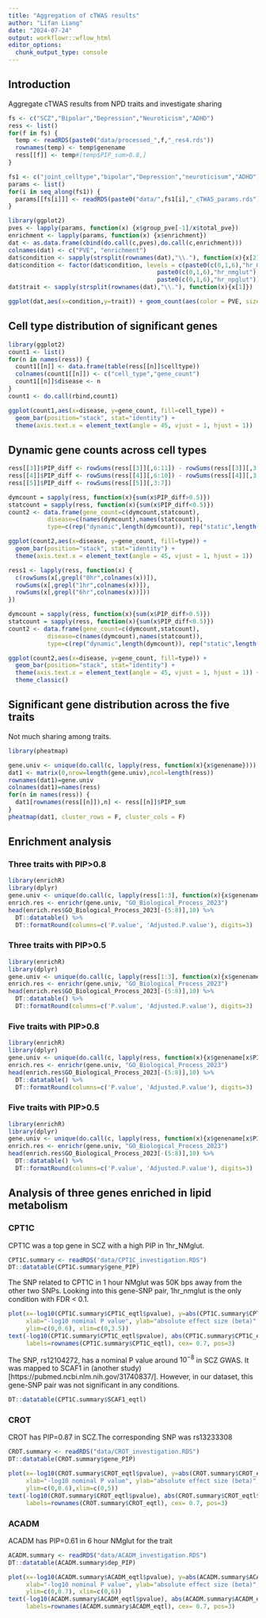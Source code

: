 ```yaml
---
title: "Aggregation of cTWAS results"
author: "Lifan Liang"
date: "2024-07-24"
output: workflowr::wflow_html
editor_options:
  chunk_output_type: console
---
```


## Introduction

Aggregate cTWAS results from NPD traits and investigate sharing

```r
fs <- c("SCZ","Bipolar","Depression","Neuroticism","ADHD")
ress <- list()
for(f in fs) {
  temp <- readRDS(paste0("data/processed_",f,"_res4.rds"))
  rownames(temp) <- temp$genename
  ress[[f]] <- temp#[temp$PIP_sum>0.8,]
}
```


```r
fs1 <- c("joint_celltype","bipolar","Depression","neuroticisum","ADHD")
params <- list()
for(i in seq_along(fs1)) {
  params[[fs[i]]] <- readRDS(paste0("data/",fs1[i],"_cTWAS_params.rds"))
}
```

```r
library(ggplot2)
pves <- lapply(params, function(x) {x$group_pve[-1]/x$total_pve})
enrichment <- lapply(params, function(x) {x$enrichment})
dat <- as.data.frame(cbind(do.call(c,pves),do.call(c,enrichment)))
colnames(dat) <- c("PVE", "enrichment")
dat$condition <- sapply(strsplit(rownames(dat),"\\."), function(x){x[2]})
dat$condition <- factor(dat$condition, levels = c(paste0(c(0,1,6),"hr_GABA"),
                                          paste0(c(0,1,6),"hr_nmglut"),
                                          paste0(c(0,1,6),"hr_npglut")))
dat$trait <- sapply(strsplit(rownames(dat),"\\."), function(x){x[1]})

ggplot(dat,aes(x=condition,y=trait)) + geom_count(aes(color = PVE, size=enrichment)) +guides(color = 'legend') + theme_minimal() 
```


## Cell type distribution of significant genes

```r
library(ggplot2)
count1 <- list()
for(n in names(ress)) {
  count1[[n]] <- data.frame(table(ress[[n]]$celltype))
  colnames(count1[[n]]) <- c("cell_type","gene_count")
  count1[[n]]$disease <- n
}
count1 <- do.call(rbind,count1)

ggplot(count1,aes(x=disease, y=gene_count, fill=cell_type)) + 
  geom_bar(position="stack", stat="identity") + 
  theme(axis.text.x = element_text(angle = 45, vjust = 1, hjust = 1))
```

## Dynamic gene counts across cell types

```r
ress[[3]]$PIP_diff <- rowSums(ress[[3]][,6:11]) - rowSums(ress[[3]][,3:5])
ress[[4]]$PIP_diff <- rowSums(ress[[4]][,6:10]) - rowSums(ress[[4]][,3:5])
ress[[5]]$PIP_diff <- rowSums(ress[[5]][,3:7])

dymcount = sapply(ress, function(x){sum(x$PIP_diff>0.5)})
statcount = sapply(ress, function(x){sum(x$PIP_diff<0.5)})
count2 <- data.frame(gene_count=c(dymcount,statcount), 
           disease=c(names(dymcount),names(statcount)),
           type=c(rep("dynamic",length(dymcount)), rep("static",length(statcount))))

ggplot(count2,aes(x=disease, y=gene_count, fill=type)) + 
  geom_bar(position="stack", stat="identity") + 
  theme(axis.text.x = element_text(angle = 45, vjust = 1, hjust = 1))
```

```r
ress1 <- lapply(ress, function(x) {
  c(rowSums(x[,grepl("0hr",colnames(x))]),
  rowSums(x[,grepl("1hr",colnames(x))]),
  rowSums(x[,grepl("6hr",colnames(x))]))
})

dymcount = sapply(ress, function(x){sum(x$PIP_diff>0.5)})
statcount = sapply(ress, function(x){sum(x$PIP_diff<0.5)})
count2 <- data.frame(gene_count=c(dymcount,statcount), 
           disease=c(names(dymcount),names(statcount)),
           type=c(rep("dynamic",length(dymcount)), rep("static",length(statcount))))

ggplot(count2,aes(x=disease, y=gene_count, fill=type)) + 
  geom_bar(position="stack", stat="identity") + 
  theme(axis.text.x = element_text(angle = 45, vjust = 1, hjust = 1)) + 
  theme_classic()
```

## Significant gene distribution across the five traits

Not much sharing among traits.

```r
library(pheatmap)

gene.univ <- unique(do.call(c, lapply(ress, function(x){x$genename})))
dat1 <- matrix(0,nrow=length(gene.univ),ncol=length(ress))
rownames(dat1)=gene.univ
colnames(dat1)=names(ress)
for(n in names(ress)) {
  dat1[rownames(ress[[n]]),n] <- ress[[n]]$PIP_sum
}
pheatmap(dat1, cluster_rows = F, cluster_cols = F)
```

## Enrichment analysis

### Three traits with PIP>0.8
```r
library(enrichR)
library(dplyr)
gene.univ <- unique(do.call(c, lapply(ress[1:3], function(x){x$genename[x$PIP_sum>0.8]})))
enrich.res <- enrichr(gene.univ, "GO_Biological_Process_2023")
head(enrich.res$GO_Biological_Process_2023[-(5:8)],10) %>%
  DT::datatable() %>%
  DT::formatRound(columns=c('P.value', 'Adjusted.P.value'), digits=3)
```

### Three traits with PIP>0.5
```r
library(enrichR)
library(dplyr)
gene.univ <- unique(do.call(c, lapply(ress[1:3], function(x){x$genename[x$PIP_sum>0.5]})))
enrich.res <- enrichr(gene.univ, "GO_Biological_Process_2023")
head(enrich.res$GO_Biological_Process_2023[-(5:8)],10) %>%
  DT::datatable() %>%
  DT::formatRound(columns=c('P.value', 'Adjusted.P.value'), digits=3)
```

### Five traits with PIP>0.8
```r
library(enrichR)
library(dplyr)
gene.univ <- unique(do.call(c, lapply(ress, function(x){x$genename[x$PIP_sum>0.8]})))
enrich.res <- enrichr(gene.univ, "GO_Biological_Process_2023")
head(enrich.res$GO_Biological_Process_2023[-(5:8)],10) %>%
  DT::datatable() %>%
  DT::formatRound(columns=c('P.value', 'Adjusted.P.value'), digits=3)
```

### Five traits with PIP>0.5
```r
library(enrichR)
library(dplyr)
gene.univ <- unique(do.call(c, lapply(ress, function(x){x$genename[x$PIP_sum>0.5]})))
enrich.res <- enrichr(gene.univ, "GO_Biological_Process_2023")
head(enrich.res$GO_Biological_Process_2023[-(5:8)],10) %>%
  DT::datatable() %>%
  DT::formatRound(columns=c('P.value', 'Adjusted.P.value'), digits=3)
```

## Analysis of three genes enriched in lipid metabolism

### CPT1C

CPT1C was a top gene in SCZ with a high PIP in 1hr_NMglut.

```r
CPT1C.summary <- readRDS("data/CPT1C_investigation.RDS")
DT::datatable(CPT1C.summary$gene_PIP)
```

The SNP related to CPT1C in 1 hour NMglut was 50K bps away from the other two SNPs. Looking into this gene-SNP pair, 1hr_nmglut is the only condition with FDR < 0.1.

```r
plot(x=-log10(CPT1C.summary$CPT1C_eqtl$pvalue), y=abs(CPT1C.summary$CPT1C_eqtl$beta),
     xlab="-log10 nominal P value", ylab="absolute effect size (beta)", 
     ylim=c(0,0.6), xlim=c(0,3.5))
text(-log10(CPT1C.summary$CPT1C_eqtl$pvalue), abs(CPT1C.summary$CPT1C_eqtl$beta),
     labels=rownames(CPT1C.summary$CPT1C_eqtl), cex= 0.7, pos=3)
```

The SNP, rs12104272, has a nominal P value around $10^{-8}$ in SCZ GWAS. It was mapped to SCAF1 in (another study)[https://pubmed.ncbi.nlm.nih.gov/31740837/]. However, in our dataset, this gene-SNP pair was not significant in any conditions.

```r
DT::datatable(CPT1C.summary$SCAF1_eqtl)
```

### CROT

CROT has PIP=0.87 in SCZ.The corresponding SNP was rs13233308

```r
CROT.summary <- readRDS("data/CROT_investigation.RDS")
DT::datatable(CROT.summary$gene_PIP)
```

```r
plot(x=-log10(CROT.summary$CROT_eqtl$pvalue), y=abs(CROT.summary$CROT_eqtl$beta),
     xlab="-log10 nominal P value", ylab="absolute effect size (beta)",
     ylim=c(0,0.6),xlim=c(0,5))
text(-log10(CROT.summary$CROT_eqtl$pvalue), abs(CROT.summary$CROT_eqtl$beta),
     labels=rownames(CROT.summary$CROT_eqtl), cex= 0.7, pos=3)
```

### ACADM

ACADM has PIP=0.61 in 6 hour NMglut for the trait 

```r
ACADM.summary <- readRDS("data/ACADM_investigation.RDS")
DT::datatable(ACADM.summary$dep_PIP)
```

```r
plot(x=-log10(ACADM.summary$ACADM_eqtl$pvalue), y=abs(ACADM.summary$ACADM_eqtl$beta),
     xlab="-log10 nominal P value", ylab="absolute effect size (beta)", 
     ylim=c(0,0.7), xlim=c(0,6))
text(-log10(ACADM.summary$ACADM_eqtl$pvalue), abs(ACADM.summary$ACADM_eqtl$beta),
     labels=rownames(ACADM.summary$ACADM_eqtl), cex= 0.7, pos=3)
```

